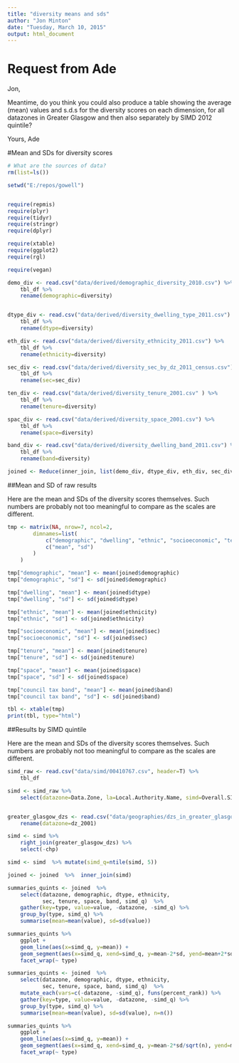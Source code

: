 ```yaml
---
title: "diversity means and sds"
author: "Jon Minton"
date: "Tuesday, March 10, 2015"
output: html_document
---
```


# Request from Ade

Jon,
 
Meantime, do you think you could also produce a table showing the average (mean) values and s.d.s for the diversity scores on each dimension, for  all datazones in Greater Glasgow  and then also separately by SIMD 2012 quintile?
 
Yours,
Ade

#Mean and SDs for diversity scores

```r

# What are the sources of data?
rm(list=ls())

setwd("E:/repos/gowell")


require(repmis)
require(plyr)
require(tidyr)
require(stringr)
require(dplyr)

require(xtable)
require(ggplot2)
require(rgl)

require(vegan)

demo_div <- read.csv("data/derived/demographic_diversity_2010.csv") %>%
    tbl_df %>%
    rename(demographic=diversity)


dtype_div <- read.csv("data/derived/diversity_dwelling_type_2011.csv") %>%
    tbl_df %>%
    rename(dtype=diversity)

eth_div <- read.csv("data/derived/diversity_ethnicity_2011.csv") %>%
    tbl_df %>%
    rename(ethnicity=diversity)

sec_div <- read.csv("data/derived/diversity_sec_by_dz_2011_census.csv") %>%
    tbl_df %>%
    rename(sec=sec_div)

ten_div <- read.csv("data/derived/diversity_tenure_2001.csv" ) %>%
    tbl_df %>%
    rename(tenure=diversity)

spac_div <- read.csv("data/derived/diversity_space_2001.csv") %>%
    tbl_df %>%
    rename(space=diversity)

band_div <- read.csv("data/derived/diversity_dwelling_band_2011.csv") %>%
    tbl_df %>%
    rename(band=diversity)

joined <- Reduce(inner_join, list(demo_div, dtype_div, eth_div, sec_div, ten_div, spac_div, band_div))
```

##Mean and SD of raw results

Here are the mean and SDs of the diversity scores themselves. Such numbers are 
probably not too meaningful to compare as the scales are different. 

```r

tmp <- matrix(NA, nrow=7, ncol=2, 
        dimnames=list(
            c("demographic", "dwelling", "ethnic", "socioeconomic", "tenure", "space", "council tax band"),
            c("mean", "sd")
        )
    )

tmp["demographic", "mean"] <- mean(joined$demographic)
tmp["demographic", "sd"] <- sd(joined$demographic)

tmp["dwelling", "mean"] <- mean(joined$dtype)
tmp["dwelling", "sd"] <- sd(joined$dtype)

tmp["ethnic", "mean"] <- mean(joined$ethnicity)
tmp["ethnic", "sd"] <- sd(joined$ethnicity)

tmp["socioeconomic", "mean"] <- mean(joined$sec)
tmp["socioeconomic", "sd"] <- sd(joined$sec)

tmp["tenure", "mean"] <- mean(joined$tenure)
tmp["tenure", "sd"] <- sd(joined$tenure)

tmp["space", "mean"] <- mean(joined$space)
tmp["space", "sd"] <- sd(joined$space)

tmp["council tax band", "mean"] <- mean(joined$band)
tmp["council tax band", "sd"] <- sd(joined$band)

tbl <- xtable(tmp)
print(tbl, type="html")

```


##Results by SIMD quintile

Here are the mean and SDs of the diversity scores themselves. Such numbers are 
probably not too meaningful to compare as the scales are different. 

```r


simd_raw <- read.csv("data/simd/00410767.csv", header=T) %>%
    tbl_df

simd <- simd_raw %>%
    select(datazone=Data.Zone, la=Local.Authority.Name, simd=Overall.SIMD.2012.Score)


greater_glasgow_dzs <- read.csv("data/geographies/dzs_in_greater_glasgow.csv")  %>% tbl_df %>%
    rename(datazone=dz_2001)

simd <- simd %>%
    right_join(greater_glasgow_dzs) %>%
    select(-chp)

simd <- simd  %>% mutate(simd_q=ntile(simd, 5))

joined <- joined  %>%  inner_join(simd)

summaries_quints <- joined  %>% 
    select(datazone, demographic, dtype, ethnicity, 
           sec, tenure, space, band, simd_q)  %>% 
    gather(key=type, value=value, -datazone, -simd_q) %>%
    group_by(type, simd_q) %>%
    summarise(mean=mean(value), sd=sd(value)) 

summaries_quints %>%
    ggplot +
    geom_line(aes(x=simd_q, y=mean)) +
    geom_segment(aes(x=simd_q, xend=simd_q, y=mean-2*sd, yend=mean+2*sd)) +
    facet_wrap(~ type)

summaries_quints <- joined  %>% 
    select(datazone, demographic, dtype, ethnicity, 
           sec, tenure, space, band, simd_q)  %>% 
    mutate_each(vars=c(-datazone, -simd_q), funs(percent_rank)) %>%
    gather(key=type, value=value, -datazone, -simd_q) %>%
    group_by(type, simd_q) %>%
    summarise(mean=mean(value), sd=sd(value), n=n()) 

summaries_quints %>%
    ggplot +
    geom_line(aes(x=simd_q, y=mean)) +
    geom_segment(aes(x=simd_q, xend=simd_q, y=mean-2*sd/sqrt(n), yend=mean+2*sd/sqrt(n))) +
    facet_wrap(~ type)

```

